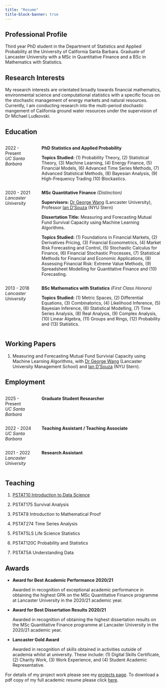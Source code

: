```yaml
---
title: "Resume"
title-block-banner: true
---
```


## Professional Profile

Third year PhD student in the Department of Statistics and Applied Probability at the University of
California Santa Barbara. Graduate of Lancaster University with a MSc in Quantitative Finance and a
BSc in Mathematics with Statistics.

## Research Interests

My research interests are orientated broadly towards financial mathematics, environmental science and
computational statistics with a specific focus on the stochastic management of energy markets and natural
resources. Currently, I am conducting research into the multi-period stochastic mangement of California
ground water resources under the supervision of Dr Michael Ludkovski.

## Education

:::: {.columns}

::: {.column width="20%"}
2022 - Present  
*UC Santa Barbara*
:::

::: {.column width="80%"}
**PhD Statistics and Applied Probability**

**Topics Studied:** (1) Probability Theory, (2) Statistical Theory, (3) Machine Learning,
(4) Energy Finance, (5) Financial Models, (6) Advanced Time Series Methods, (7)
Advanced Statistical Methods, (8) Bayesian Analysis, (9) High-Frequency Trading (10)
Blockastics.

:::

::::

:::: {.columns}

::: {.column width="20%"}
2020 - 2021
*Lancaster University*
:::

::: {.column width="80%"}
**MSc Quantitative Finance** *(Distinction)*

**Supervisors:** [Dr George Wang](https://www.lancaster.ac.uk/lums/people/george-wang) (Lancaster University), Professor [Ian D’Souza](https://www.stern.nyu.edu/faculty/bio/ian-dsouza) (NYU Stern)

**Dissertation Title:** Measuring and Forecasting Mutual Fund Survival Capacity using
Machine Learning Algorithms.

**Topics Studied:** (1) Foundations in Financial Markets, (2) Derivatives Pricing, (3)
Financial Econometrics, (4) Market Risk Forecasting and Control, (5) Stochastic Calculus
for Finance, (6) Financial Stochastic Processes, (7) Statistical Methods for Financial
and Economic Applications, (8) Assessing Financial Risk: Extreme Value Methods, (9)
Spreadsheet Modelling for Quantitative Finance and (10) Forecasting.

:::

::::

:::: {.columns}

::: {.column width="20%"}
2013 - 2018
*Lancaster University*
:::

::: {.column width="80%"}
**BSc Mathematics with Statistics** *(First Class Honors)*

**Topics Studied:** (1) Metric Spaces, (2) Differential Equations, (3) Combinatorics, (4)
Likelihood Inference, (5) Bayesian Inference, (6) Statistical Modelling, (7) Time Series
Analysis, (8) Real Analysis, (9) Complex Analysis, (10) Linear Algebra, (11) Groups and
Rings, (12) Probability and (13) Statistics.

:::

::::

## Working Papers

1. Measuring and Forecasting Mutual Fund Survivial Capacity using Machine Learning Algorithms,
with [Dr George Wang](https://www.lancaster.ac.uk/lums/people/george-wang) (Lancaster University Management School) and [Ian D’Souza](https://www.stern.nyu.edu/faculty/bio/ian-dsouza) (NYU Stern).

## Employment


:::: {.columns}

::: {.column width="20%"}
2025 - Present  
*UC Santa Barbara*
:::

::: {.column width="80%"}
**Graduate Student Researcher**

:::

::::

:::: {.columns}

::: {.column width="20%"}
2022 - 2024  
*UC Santa Barbara*
:::

::: {.column width="80%"}
**Teaching Assistant / Teaching Associate**

:::

::::

:::: {.columns}

::: {.column width="20%"}
2021 - 2022
*Lancaster University*
:::

::: {.column width="80%"}
**Research Assistant**

:::

::::

## Teaching

1. [PSTAT10 Introduction to Data Science](courses/intro_to_data_science/index.qmd)

2. PSTAT175 Survival Analysis

3. PSTAT8 Introduction to Mathematical Proof

4. PSTAT274 Time Series Analysis

5. PSTAT5LS Life Science Statistics

6. PSTAT120C Probability and Statistics

6. PSTAT5A Understanding Data

## Awards

- **Award for Best Academic Performance 2020/21**

    Awarded in recognition of exceptional academic performance in obtaining the highest GPA on the MSc Quantitative Finance programme at Lancaster University in the 2020/21 academic year.

- **Award for Best Dissertation Results 2020/21** 

    Awarded in recognition of obtaining the highest dissertation results on the MSc Quantitative Finance programme at Lancaster University in the 2020/21 academic year.

- **Lancaster Gold Award**

    Awarded in recognition of skills obtained in activities outside of academia whilst at university. These include: (1) Digital Skills Certificate, (2) Charity Work, (3) Work Experience, and (4) Student Academic Representative.

For details of my project work please see my [projects page](projects.qmd). To download a pdf copy of my full academic resume please click [here](academic_resume.pdf).
